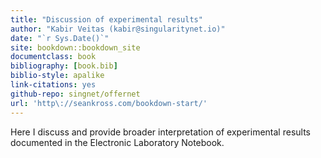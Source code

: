 ```yaml
--- 
title: "Discussion of experimental results"
author: "Kabir Veitas (kabir@singularitynet.io)"
date: "`r Sys.Date()`"
site: bookdown::bookdown_site
documentclass: book
bibliography: [book.bib]
biblio-style: apalike
link-citations: yes
github-repo: singnet/offernet
url: 'http\://seankross.com/bookdown-start/'
---
```


Here I discuss and provide broader interpretation of experimental results documented in the Electronic Laboratory Notebook.